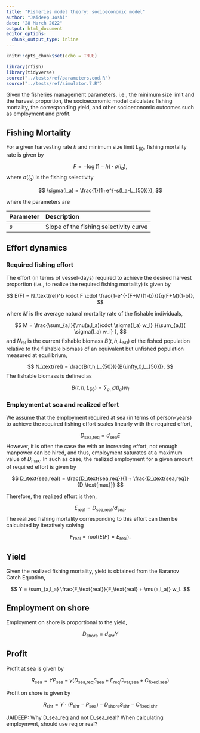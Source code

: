 ```yaml
---
title: "Fisheries model theory: socioeconomic model"
author: "Jaideep Joshi"
date: "28 March 2022"
output: html_document
editor_options:
  chunk_output_type: inline
---
```


```r
knitr::opts_chunk$set(echo = TRUE)
```

```r
library(rfish)
library(tidyverse)
source("../tests/ref/parameters.cod.R")
source("../tests/ref/simulator.7.R")
```

Given the fisheries management parameters, i.e., the minimum size limit and the harvest proportion, the socioeconomic model calculates fishing mortality, the corresponding yield, and other socioeconomic outcomes such as employment and profit. 

## Fishing Mortality

For a given harvesting rate $h$ and minimum size limit $L_{50}$, fishing mortality rate is given by 

$$
F = -\log(1-h)\cdot \sigma(l_a),
$$
where $\sigma(l_a)$ is the fishing selectivity

$$
\sigma(l_a) = \frac{1}{1+e^{-s(l_a-L_{50})}},
$$

where the parameters are

Parameter          Description
------------------ ----------------------------------------------------
$s$                Slope of the fishing selectivity curve


## Effort dynamics

### Required fishing effort

The effort (in terms of vessel-days) required to achieve the desired harvest proportion (i.e., to realize the required fishing mortality) is given by

$$
E(F) = N_\text{rel}^b \cdot F \cdot \frac{1-e^{-(F+M)(1-b)}}{q(F+M)(1-b)},
$$

where $M$ is the average natural mortality rate of the fishable individuals,

$$
M = \frac{\sum_{a,l}{\mu(a,l_a)\cdot \sigma(l_a) w_l} }{\sum_{a,l}{ \sigma(l_a) w_l} },
$$
and $N_\text{rel}$ is the current fishable biomass $B(t,h,L_{50})$ of the fished population relative to the fishable biomass of an equivalent but unfished population measured at equilibrium,

$$
N_\text{rel} = \frac{B(t,h,L_{50})}{B(\infty,0,L_{50})}.
$$
The fishable biomass is defined as 

$$
B(t,h,L_{50}) = \sum_{a,l}{\sigma(l_a) w_l}
$$

### Employment at sea and realized effort

We assume that the employment required at sea (in terms of person-years) to achieve the required fishing effort scales linearly with the required effort,

$$
D_\text{sea,req} = d_\text{sea} E
$$
However, it is often the case the with an increasing effort, not enough manpower can be hired, and thus, employment saturates at a maximum value of $D_\text{max}$. In such as case, the realized employment for a given amount of required effort is given by

$$
D_\text{sea,real} = \frac{D_\text{sea,req}}{1 + \frac{D_\text{sea,req}}{D_\text{max}}}
$$

Therefore, the realized effort is then,

$$
E_\text{real} = D_\text{sea,real} / d_\text{sea}.
$$
The realized fishing mortality corresponding to this effort can then be calculated by iteratively solving

$$
F_\text{real} = \text{root}( E(F) = E_\text{real}).
$$

## Yield

Given the realized fishing mortality, yield is obtained from the Baranov Catch Equation,

$$
Y = \sum_{a,l_a} \frac{F_\text{real}}{F_\text{real} + \mu(a,l_a)} w_l.
$$

## Employment on shore

Employment on shore is proportional to the yield,

$$
D_\text{shore} = d_{shr} Y
$$

## Profit

Profit at sea is given by

$$
R_\text{sea}= Y P_\text{sea} - \gamma (D_\text{sea,req}S_\text{sea} + E_\text{req}C_\text{var,sea} + C_\text{fixed,sea})
$$

Profit on shore is given by

$$
R_\text{shr}= Y\cdot(P_\text{shr}-P_\text{sea}) - D_\text{shore} S_\text{shr} -  C_\text{fixed,shr}
$$

JAIDEEP: Why D_sea_req and not D_sea_real? When calculating employmwnt, should use req or real?